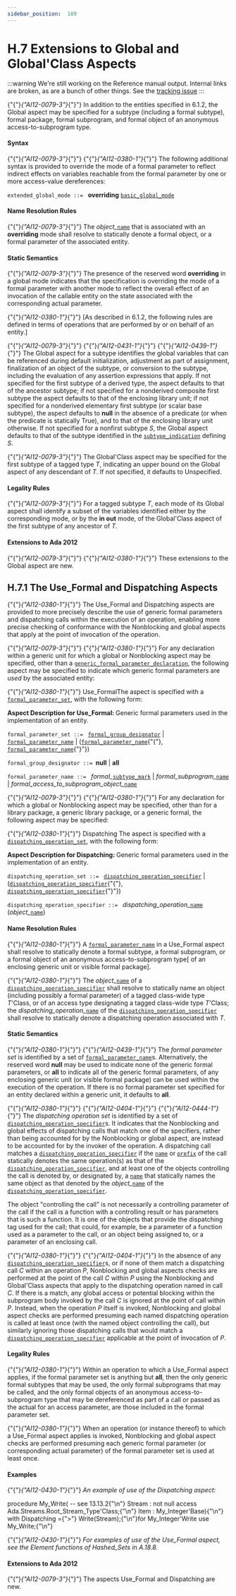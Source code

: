 ---
sidebar_position:  189
---

# H.7 Extensions to Global and Global'Class Aspects

:::warning
We're still working on the Reference manual output.  Internal links are broken,
as are a bunch of other things.
See the [tracking issue](https://github.com/ada-lang-io/ada-lang-io/issues/20)
:::


<p>{"{"}<em>{"AI12-0079-3"}</em>{"}"} In addition to the entities specified in 6.1.2, the Global aspect may be specified for a subtype (including a formal subtype), formal package, formal subprogram, and formal object of an anonymous access-to-subprogram type. </p>

#### Syntax

<p>{"{"}<em>{"AI12-0079-3"}</em>{"}"} {"{"}<em>{"AI12-0380-1"}</em>{"}"} The following additional syntax is provided to override the mode of a formal parameter to reflect indirect effects on variables reachable from the formal parameter by one or more access-value dereferences:</p>
<p><code>extended_global_mode</code><a id="S0361"></a><code> ::= </code>    <strong>overriding</strong> <code><a href="../AA-6/AA-6.1#S0212">basic_global_mode</a></code></p>

#### Name Resolution Rules

<p>{"{"}<em>{"AI12-0079-3"}</em>{"}"} The <em>object_</em><code><a href="../AA-4/AA-4.1#S0091">name</a></code> that is associated with an <strong>overriding</strong> mode shall resolve to statically denote a formal object, or a formal parameter of the associated entity. </p>

#### Static Semantics

<p>{"{"}<em>{"AI12-0079-3"}</em>{"}"} The presence of the reserved word <strong>overriding</strong> in a global mode indicates that the specification is overriding the mode of a formal parameter with another mode to reflect the overall effect of an invocation of the callable entity on the state associated with the corresponding actual parameter.</p>
<p>{"{"}<em>{"AI12-0380-1"}</em>{"}"} [As described in 6.1.2, the following rules are defined in terms of operations that are performed by or on behalf of an entity.]</p>
<p>{"{"}<em>{"AI12-0079-3"}</em>{"}"} {"{"}<em>{"AI12-0431-1"}</em>{"}"} {"{"}<em>{"AI12-0439-1"}</em>{"}"} The Global aspect for a subtype identifies the global variables that can be referenced during default initialization, adjustment as part of assignment, finalization of an object of the subtype, or conversion to the subtype, including the evaluation of any assertion expressions that apply. If not specified for the first subtype of a derived type, the aspect defaults to that of the ancestor subtype; if not specified for a nonderived composite first subtype the aspect defaults to that of the enclosing library unit; if not specified for a nonderived elementary first subtype (or scalar base subtype), the aspect defaults to <strong>null</strong> in the absence of a predicate (or when the predicate is statically True), and to that of the enclosing library unit otherwise. If not specified for a nonfirst subtype <em>S</em>, the Global aspect defaults to that of the subtype identified in the <code><a href="../AA-3/AA-3.2#S0027">subtype_indication</a></code> defining <em>S</em>.</p>
<p>{"{"}<em>{"AI12-0079-3"}</em>{"}"} The Global'Class aspect may be specified for the first subtype of a tagged type <em>T</em>, indicating an upper bound on the Global aspect of any descendant of <em>T</em>. If not specified, it defaults to Unspecified. </p>

#### Legality Rules

<p>{"{"}<em>{"AI12-0079-3"}</em>{"}"} For a tagged subtype <em>T</em>, each mode of its Global aspect shall identify a subset of the variables identified either by the corresponding mode, or by the <strong>in out</strong> mode, of the Global'Class aspect of the first subtype of any ancestor of <em>T</em>. </p>

#### Extensions to Ada 2012

<Admonition type="aarm" aarm="note" title="Note: ">
<p>{"{"}<em>{"AI12-0079-3"}</em>{"}"} {"{"}<em>{"AI12-0380-1"}</em>{"}"} These extensions to the Global aspect are new. </p></Admonition>


## H.7.1  The Use_Formal and Dispatching Aspects

<p>{"{"}<em>{"AI12-0380-1"}</em>{"}"} The Use_Formal and Dispatching aspects are provided to more precisely describe the use of generic formal parameters and dispatching calls within the execution of an operation, enabling more precise checking of conformance with the Nonblocking and global aspects that apply at the point of invocation of the operation.</p>
<p>{"{"}<em>{"AI12-0079-3"}</em>{"}"} {"{"}<em>{"AI12-0380-1"}</em>{"}"} For any declaration within a generic unit for which a global or Nonblocking aspect may be specified, other than a <code><a href="../AA-12/AA-12.1#S0314">generic_formal_parameter_declaration</a></code>, the following aspect may be specified to indicate which generic formal parameters are <em>used</em> by the associated entity:</p>
<p>{"{"}<em>{"AI12-0380-1"}</em>{"}"} Use_FormalThe aspect is specified with a <code><a href="../AA-H/AA-H.7#S0362">formal_parameter_set</a></code>, with the following form:</p>
<Admonition type="aarm" aarm="note" title="Note: ">
<p><strong>Aspect Description for </strong><strong>Use_Formal: </strong>Generic formal parameters used in the implementation of an entity.</p></Admonition>

<p><code>formal_parameter_set</code><a id="S0362"></a><code> ::= </code>    <code><a href="../AA-H/AA-H.7#S0363">formal_group_designator</a></code>  | <code><a href="../AA-H/AA-H.7#S0364">formal_parameter_name</a></code>  | (<code><a href="../AA-H/AA-H.7#S0364">formal_parameter_name</a></code>{"{"}, <code><a href="../AA-H/AA-H.7#S0364">formal_parameter_name</a></code>{"}"})</p>
<p><code>formal_group_designator</code><a id="S0363"></a><code> ::= </code><strong>null</strong> | <strong>all</strong></p>
<p><code>formal_parameter_name</code><a id="S0364"></a><code> ::= </code>    <em>formal_</em><code><a href="../AA-3/AA-3.2#S0028">subtype_mark</a></code>  | <em>formal_subprogram_</em><code><a href="../AA-4/AA-4.1#S0091">name</a></code>  | <em>formal_access_to_subprogram_object_</em><code><a href="../AA-4/AA-4.1#S0091">name</a></code></p>
<p>{"{"}<em>{"AI12-0079-3"}</em>{"}"} {"{"}<em>{"AI12-0380-1"}</em>{"}"} For any declaration for which a global or Nonblocking aspect may be specified, other than for a library package, a generic library package, or a generic formal, the following aspect may be specified:</p>
<p>{"{"}<em>{"AI12-0380-1"}</em>{"}"} Dispatching The aspect is specified with a <code><a href="../AA-H/AA-H.7#S0365">dispatching_operation_set</a></code>, with the following form:</p>
<Admonition type="aarm" aarm="note" title="Note: ">
<p><strong>Aspect Description for </strong><strong>Dispatching: </strong>Generic formal parameters used in the implementation of an entity.</p></Admonition>

<p><code>dispatching_operation_set</code><a id="S0365"></a><code> ::= </code>    <code><a href="../AA-H/AA-H.7#S0366">dispatching_operation_specifier</a></code>  | (<code><a href="../AA-H/AA-H.7#S0366">dispatching_operation_specifier</a></code>{"{"}, <code><a href="../AA-H/AA-H.7#S0366">dispatching_operation_specifier</a></code>{"}"})</p>
<p><code>dispatching_operation_specifier</code><a id="S0366"></a><code> ::= </code>    <em>dispatching_operation_</em><code><a href="../AA-4/AA-4.1#S0091">name</a></code> (<em>object_</em><code><a href="../AA-4/AA-4.1#S0091">name</a></code>)</p>

#### Name Resolution Rules

<p>{"{"}<em>{"AI12-0380-1"}</em>{"}"} A <code><a href="../AA-H/AA-H.7#S0364">formal_parameter_name</a></code> in a Use_Formal aspect shall resolve to statically denote a formal subtype, a formal subprogram, or a formal object of an anonymous access-to-subprogram type[ of an enclosing generic unit or visible formal package].</p>
<p>{"{"}<em>{"AI12-0380-1"}</em>{"}"} The <em>object_</em><code><a href="../AA-4/AA-4.1#S0091">name</a></code> of a <code><a href="../AA-H/AA-H.7#S0366">dispatching_operation_specifier</a></code> shall resolve to statically name an object (including possibly a formal parameter) of a tagged class-wide type <em>T</em>'Class, or of an access type designating a tagged class-wide type <em>T</em>'Class; the <em>dispatching_operation_</em><code><a href="../AA-4/AA-4.1#S0091">name</a></code> of the <code><a href="../AA-H/AA-H.7#S0366">dispatching_operation_specifier</a></code> shall resolve to statically denote a dispatching operation associated with <em>T</em>. </p>

#### Static Semantics

<p>{"{"}<em>{"AI12-0380-1"}</em>{"}"} {"{"}<em>{"AI12-0439-1"}</em>{"}"} The <em>formal parameter set</em> is identified by a set of <code><a href="../AA-H/AA-H.7#S0364">formal_parameter_name</a></code>s. Alternatively, the reserved word <strong>null</strong> may be used to indicate none of the generic formal parameters, or <strong>all</strong> to indicate all of the generic formal parameters, of any enclosing generic unit (or visible formal package) can be used within the execution of the operation. If there is no formal parameter set specified for an entity declared within a generic unit, it defaults to <strong>all</strong>.</p>
<p>{"{"}<em>{"AI12-0380-1"}</em>{"}"} {"{"}<em>{"AI12-0404-1"}</em>{"}"} {"{"}<em>{"AI12-0444-1"}</em>{"}"} The <em>dispatching operation set</em> is identified by a set of <code><a href="../AA-H/AA-H.7#S0366">dispatching_operation_specifier</a></code>s. It indicates that the Nonblocking and global effects of dispatching calls that match one of the specifiers, rather than being accounted for by the Nonblocking or global aspect, are instead to be accounted for by the invoker of the operation. A dispatching call matches a <code><a href="../AA-H/AA-H.7#S0366">dispatching_operation_specifier</a></code> if the <code><a href="../AA-4/AA-4.1#S0091">name</a></code> or <code><a href="../AA-4/AA-4.1#S0093">prefix</a></code> of the call statically denotes the same operation(s) as that of the <code><a href="../AA-H/AA-H.7#S0366">dispatching_operation_specifier</a></code>, and at least one of the objects controlling the call is denoted by, or designated by, a <code><a href="../AA-4/AA-4.1#S0091">name</a></code> that statically names the same object as that denoted by the <em>object_</em><code><a href="../AA-4/AA-4.1#S0091">name</a></code> of the <code><a href="../AA-H/AA-H.7#S0366">dispatching_operation_specifier</a></code>.</p>
<Admonition type="aarm" aarm="ramification" title="Ramification: ">
<p><strong></strong>The object "controlling the call" is not necessarily a controlling parameter of the call if the call is a function with a controlling result or has parameters that is such a function. It is one of the objects that provide the dispatching tag used for the call; that could, for example, be a parameter of a function used as a parameter to the call, or an object being assigned to, or a parameter of an enclosing call. </p></Admonition>

<p>{"{"}<em>{"AI12-0380-1"}</em>{"}"} {"{"}<em>{"AI12-0404-1"}</em>{"}"} In the absence of any <code><a href="../AA-H/AA-H.7#S0366">dispatching_operation_specifier</a></code>s, or if none of them match a dispatching call <em>C</em> within an operation <em>P</em>, Nonblocking and global aspects checks are performed at the point of the call <em>C</em> within <em>P</em> using the Nonblocking and Global'Class aspects that apply to the dispatching operation named in call <em>C</em>. If there is a match, any global access or potential blocking within the subprogram body invoked by the call <em>C</em> is ignored at the point of call within <em>P</em>. Instead, when the operation <em>P</em> itself is invoked, Nonblocking and global aspect checks are performed presuming each named dispatching operation is called at least once (with the named object controlling the call), but similarly ignoring those dispatching calls that would match a <code><a href="../AA-H/AA-H.7#S0366">dispatching_operation_specifier</a></code> applicable at the point of invocation of <em>P</em>.</p>

#### Legality Rules

<p>{"{"}<em>{"AI12-0380-1"}</em>{"}"} Within an operation to which a Use_Formal aspect applies, if the formal parameter set is anything but <strong>all</strong>, then the only generic formal subtypes that may be used, the only formal subprograms that may be called, and the only formal objects of an anonymous access-to-subprogram type that may be dereferenced as part of a call or passed as the actual for an access parameter, are those included in the formal parameter set.</p>
<p>{"{"}<em>{"AI12-0380-1"}</em>{"}"} When an operation (or instance thereof) to which a Use_Formal aspect applies is invoked, Nonblocking and global aspect checks are performed presuming each generic formal parameter (or corresponding actual parameter) of the formal parameter set is used at least once. </p>

#### Examples

<p>{"{"}<em>{"AI12-0430-1"}</em>{"}"} <em>An example of use of the Dispatching aspect:</em> </p>
<CodeBlock>
procedure My_Write(  --  see 13.13.2{"\n"}   Stream : not null access Ada.Streams.Root_Stream_Type'Class;{"\n"}   Item   : My_Integer'Base){"\n"}   with Dispatching ={">"} Write(Stream);{"\n"}for My_Integer'Write use My_Write;{"\n"}
</CodeBlock>

<p>{"{"}<em>{"AI12-0430-1"}</em>{"}"} <em>For examples of use of the Use_Formal aspect, see the Element functions of Hashed_Sets in A.18.8.</em></p>

#### Extensions to Ada 2012

<Admonition type="aarm" aarm="note" title="Note: ">
<p>{"{"}<em>{"AI12-0079-3"}</em>{"}"} The aspects Use_Formal and Dispatching are new. </p></Admonition>


